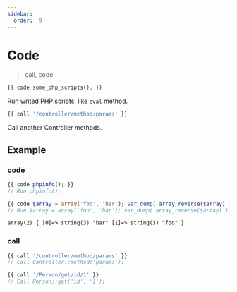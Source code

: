 ```yaml
---
sidebar:
  order:  9
---
```


# Code

> call, code

```php
{{ code some_php_scripts(); }}
```

Run writed PHP scripts, like `eval` method.

```php
{{ call '/controller/method/params' }}
```

Call another Controller methods.

## Example

### code

```php title="Template"
{{ code phpinfo(); }}
// Run phpinfo();
```

```php title="Template"
{{ code $array = array('foo', 'bar'); var_dump( array_reverse($array) ); }}
// Run $array = array('foo', 'bar'); var_dump( array_reverse($array) );
```

```html title="Output"
array(2) { [0]=> string(3) "bar" [1]=> string(3) "foo" }
```

### call

```php title="Template"
{{ call '/controller/method/params' }}
// Call Controller::method('params');

{{ call '/Person/get/id/1' }}
// Call Person::get('id', '1');
```
